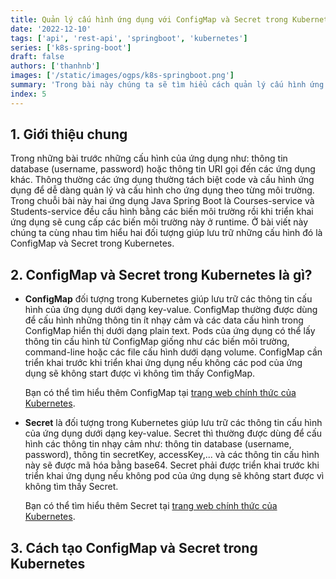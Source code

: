 ```yaml
---
title: Quản lý cấu hình ứng dụng với ConfigMap và Secret trong Kubernetes
date: '2022-12-10'
tags: ['api', 'rest-api', 'springboot', 'kubernetes']
series: ['k8s-spring-boot']
draft: false
authors: ['thanhnb']
images: ['/static/images/ogps/k8s-springboot.png']
summary: 'Trong bài này chúng ta sẽ tìm hiểu cách quản lý cấu hình ứng dụng với ConfigMap và Secret trong Kubernetes.'
index: 5
---
```


<TOCInline toc={props.toc} asDisclosure />

## 1. Giới thiệu chung

Trong những bài trước những cấu hình của ứng dụng như: thông tin database (username, password) hoặc thông tin URI gọi đến các ứng dụng khác. Thông thường các ứng dụng thường tách biệt code và cấu hình ứng dụng để dễ dàng quản lý và cấu hình cho ứng dụng theo từng môi trường. Trong chuỗi bài này hai ứng dụng Java Spring Boot là Courses-service và Students-service đều cấu hình bằng các biến môi trường rồi khi triển khai ứng dụng sẽ cung cấp các biến môi trường này ở runtime. Ở bài viết này chúng ta cùng nhau tìm hiểu hai đối tượng giúp lưu trữ những cấu hình đó là ConfigMap và Secret trong Kubernetes.

## 2. ConfigMap và Secret trong Kubernetes là gì?

- **ConfigMap** đối tượng trong Kubernetes giúp lưu trữ các thông tin cấu hình của ứng dụng dưới dạng key-value. ConfigMap thường được dùng để cấu hình những thông tin ít nhạy cảm và các data cấu hình trong ConfigMap hiển thị dưới dạng plain text. Pods của ứng dụng có thể lấy thông tin cấu hình từ ConfigMap giống như các biến môi trường, command-line hoặc các file cấu hình dưới dạng volume. ConfigMap cần triển khai trước khi triển khai ứng dụng nếu không các pod của ứng dụng sẽ không start được vì không tìm thấy ConfigMap.

  Bạn có thể tìm hiểu thêm ConfigMap tại [trang web chính thức của Kubernetes](https://kubernetes.io/docs/concepts/configuration/configmap/).

- **Secret** là đối tượng trong Kubernetes giúp lưu trữ các thông tin cấu hình của ứng dụng dưới dạng key-value. Secret thì thường được dùng để cấu hình các thông tin nhạy cảm như: thông tin database (username, password), thông tin secretKey, accessKey,... và các thông tin cấu hình này sẽ được mã hóa bằng base64. Secret phải được triển khai trước khi triển khai ứng dụng nếu không pod của ứng dụng sẽ không start được vì không tìm thấy Secret.

  Bạn có thể tìm hiểu thêm Secret tại [trang web chính thức của Kubernetes](https://kubernetes.io/docs/concepts/configuration/secret/).

## 3. Cách tạo ConfigMap và Secret trong Kubernetes
